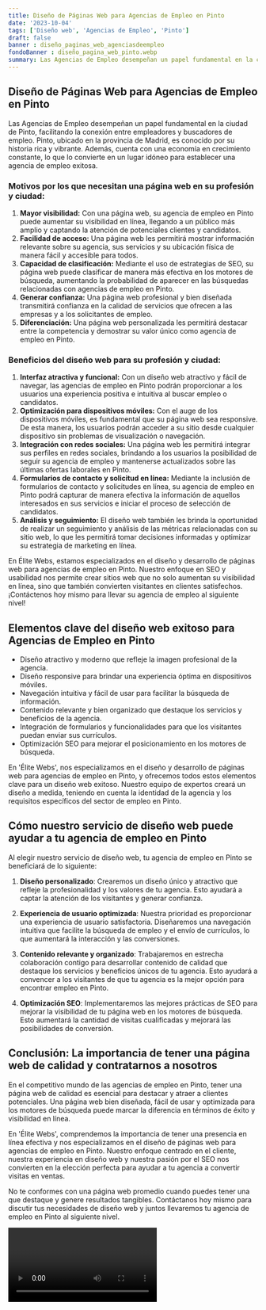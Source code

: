 ```yaml
---
title: Diseño de Páginas Web para Agencias de Empleo en Pinto
date: '2023-10-04'
tags: ['Diseño web', 'Agencias de Empleo', 'Pinto']
draft: false
banner : diseño_paginas_web_agenciasdeempleo
fondoBanner : diseño_pagina_web_pinto.webp
summary: Las Agencias de Empleo desempeñan un papel fundamental en la ciudad de Pinto, facilitando la conexión entre empleadores y buscadores de empleo. Pinto, ubicado en la provincia de Madrid, es conocido por su historia rica y vibrante. Además, cuenta con una economía en crecimiento constante, lo que lo convierte en un lugar idóneo para establecer una agencia de empleo exitosa.
---
```


## Diseño de Páginas Web para Agencias de Empleo en Pinto

Las Agencias de Empleo desempeñan un papel fundamental en la ciudad de Pinto, facilitando la conexión entre empleadores y buscadores de empleo. Pinto, ubicado en la provincia de Madrid, es conocido por su historia rica y vibrante. Además, cuenta con una economía en crecimiento constante, lo que lo convierte en un lugar idóneo para establecer una agencia de empleo exitosa.

### Motivos por los que necesitan una página web en su profesión y ciudad:
1. **Mayor visibilidad:** Con una página web, su agencia de empleo en Pinto puede aumentar su visibilidad en línea, llegando a un público más amplio y captando la atención de potenciales clientes y candidatos.
2. **Facilidad de acceso:** Una página web les permitirá mostrar información relevante sobre su agencia, sus servicios y su ubicación física de manera fácil y accesible para todos.
3. **Capacidad de clasificación:** Mediante el uso de estrategias de SEO, su página web puede clasificar de manera más efectiva en los motores de búsqueda, aumentando la probabilidad de aparecer en las búsquedas relacionadas con agencias de empleo en Pinto.
4. **Generar confianza:** Una página web profesional y bien diseñada transmitirá confianza en la calidad de servicios que ofrecen a las empresas y a los solicitantes de empleo.
5. **Diferenciación:** Una página web personalizada les permitirá destacar entre la competencia y demostrar su valor único como agencia de empleo en Pinto.

### Beneficios del diseño web para su profesión y ciudad:
1. **Interfaz atractiva y funcional:** Con un diseño web atractivo y fácil de navegar, las agencias de empleo en Pinto podrán proporcionar a los usuarios una experiencia positiva e intuitiva al buscar empleo o candidatos.
2. **Optimización para dispositivos móviles:** Con el auge de los dispositivos móviles, es fundamental que su página web sea responsive. De esta manera, los usuarios podrán acceder a su sitio desde cualquier dispositivo sin problemas de visualización o navegación.
3. **Integración con redes sociales:** Una página web les permitirá integrar sus perfiles en redes sociales, brindando a los usuarios la posibilidad de seguir su agencia de empleo y mantenerse actualizados sobre las últimas ofertas laborales en Pinto.
4. **Formularios de contacto y solicitud en línea:** Mediante la inclusión de formularios de contacto y solicitudes en línea, su agencia de empleo en Pinto podrá capturar de manera efectiva la información de aquellos interesados en sus servicios e iniciar el proceso de selección de candidatos.
5. **Análisis y seguimiento:** El diseño web también les brinda la oportunidad de realizar un seguimiento y análisis de las métricas relacionadas con su sitio web, lo que les permitirá tomar decisiones informadas y optimizar su estrategia de marketing en línea.

En Élite Webs, estamos especializados en el diseño y desarrollo de páginas web para agencias de empleo en Pinto. Nuestro enfoque en SEO y usabilidad nos permite crear sitios web que no solo aumentan su visibilidad en línea, sino que también convierten visitantes en clientes satisfechos. ¡Contáctenos hoy mismo para llevar su agencia de empleo al siguiente nivel!

<GifSeo />

<Cta />

## Elementos clave del diseño web exitoso para Agencias de Empleo en Pinto

- Diseño atractivo y moderno que refleje la imagen profesional de la agencia.
- Diseño responsive para brindar una experiencia óptima en dispositivos móviles.
- Navegación intuitiva y fácil de usar para facilitar la búsqueda de información.
- Contenido relevante y bien organizado que destaque los servicios y beneficios de la agencia.
- Integración de formularios y funcionalidades para que los visitantes puedan enviar sus currículos.
- Optimización SEO para mejorar el posicionamiento en los motores de búsqueda.

En 'Élite Webs', nos especializamos en el diseño y desarrollo de páginas web para agencias de empleo en Pinto, y ofrecemos todos estos elementos clave para un diseño web exitoso. Nuestro equipo de expertos creará un diseño a medida, teniendo en cuenta la identidad de la agencia y los requisitos específicos del sector de empleo en Pinto.

## Cómo nuestro servicio de diseño web puede ayudar a tu agencia de empleo en Pinto

Al elegir nuestro servicio de diseño web, tu agencia de empleo en Pinto se beneficiará de lo siguiente:

1. **Diseño personalizado**: Crearemos un diseño único y atractivo que refleje la profesionalidad y los valores de tu agencia. Esto ayudará a captar la atención de los visitantes y generar confianza.

2. **Experiencia de usuario optimizada**: Nuestra prioridad es proporcionar una experiencia de usuario satisfactoria. Diseñaremos una navegación intuitiva que facilite la búsqueda de empleo y el envío de currículos, lo que aumentará la interacción y las conversiones.

3. **Contenido relevante y organizado**: Trabajaremos en estrecha colaboración contigo para desarrollar contenido de calidad que destaque los servicios y beneficios únicos de tu agencia. Esto ayudará a convencer a los visitantes de que tu agencia es la mejor opción para encontrar empleo en Pinto.

4. **Optimización SEO**: Implementaremos las mejores prácticas de SEO para mejorar la visibilidad de tu página web en los motores de búsqueda. Esto aumentará la cantidad de visitas cualificadas y mejorará las posibilidades de conversión.

## Conclusión: La importancia de tener una página web de calidad y contratarnos a nosotros

En el competitivo mundo de las agencias de empleo en Pinto, tener una página web de calidad es esencial para destacar y atraer a clientes potenciales. Una página web bien diseñada, fácil de usar y optimizada para los motores de búsqueda puede marcar la diferencia en términos de éxito y visibilidad en línea.

En 'Élite Webs', comprendemos la importancia de tener una presencia en línea efectiva y nos especializamos en el diseño de páginas web para agencias de empleo en Pinto. Nuestro enfoque centrado en el cliente, nuestra experiencia en diseño web y nuestra pasión por el SEO nos convierten en la elección perfecta para ayudar a tu agencia a convertir visitas en ventas.

No te conformes con una página web promedio cuando puedes tener una que destaque y genere resultados tangibles. Contáctanos hoy mismo para discutir tus necesidades de diseño web y juntos llevaremos tu agencia de empleo en Pinto al siguiente nivel.

<Video />

<CtaBot job='Agencias de Empleo' city='Pinto'/>

<Gmaps query='Pinto+españa+maps' />